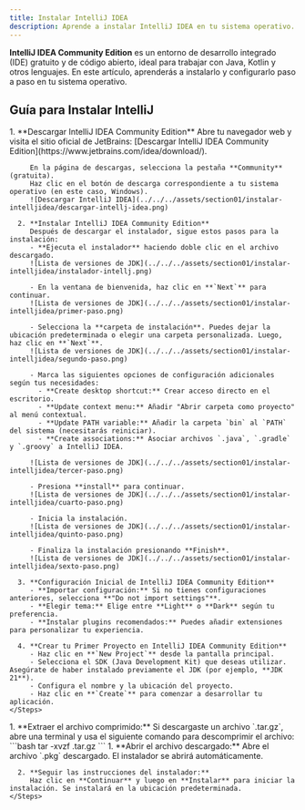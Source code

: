 ```yaml
---
title: Instalar IntelliJ IDEA
description: Aprende a instalar IntelliJ IDEA en tu sistema operativo.
---
```



**IntelliJ IDEA Community Edition** es un entorno de desarrollo integrado (IDE) gratuito y de código abierto, ideal para trabajar con Java, Kotlin y otros lenguajes. En este artículo, aprenderás a instalarlo y configurarlo paso a paso en tu sistema operativo.

## Guía para Instalar IntelliJ

<Tabs>
  <TabItem label="Windows">
    <Steps>
      1. **Descargar IntelliJ IDEA Community Edition**  
         Abre tu navegador web y visita el sitio oficial de JetBrains:  
         [Descargar IntelliJ IDEA Community Edition](https://www.jetbrains.com/idea/download/).  

         En la página de descargas, selecciona la pestaña **Community** (gratuita).  
         Haz clic en el botón de descarga correspondiente a tu sistema operativo (en este caso, Windows).  
         ![Descargar IntelliJ IDEA](../../../assets/section01/instalar-intelljidea/descargar-intellj-idea.png)

      2. **Instalar IntelliJ IDEA Community Edition**  
         Después de descargar el instalador, sigue estos pasos para la instalación:  
         - **Ejecuta el instalador** haciendo doble clic en el archivo descargado.  
         ![Lista de versiones de JDK](../../../assets/section01/instalar-intelljidea/instalador-intellj.png)

         - En la ventana de bienvenida, haz clic en **`Next`** para continuar.  
         ![Lista de versiones de JDK](../../../assets/section01/instalar-intelljidea/primer-paso.png)

         - Selecciona la **carpeta de instalación**. Puedes dejar la ubicación predeterminada o elegir una carpeta personalizada. Luego, haz clic en **`Next`**.  
         ![Lista de versiones de JDK](../../../assets/section01/instalar-intelljidea/segundo-paso.png)

         - Marca las siguientes opciones de configuración adicionales según tus necesidades:  
           - **Create desktop shortcut:** Crear acceso directo en el escritorio.  
           - **Update context menu:** Añadir "Abrir carpeta como proyecto" al menú contextual.  
           - **Update PATH variable:** Añadir la carpeta `bin` al `PATH` del sistema (necesitarás reiniciar).  
           - **Create associations:** Asociar archivos `.java`, `.gradle` y `.groovy` a IntelliJ IDEA.  

         ![Lista de versiones de JDK](../../../assets/section01/instalar-intelljidea/tercer-paso.png)

         - Presiona **install** para continuar.
         ![Lista de versiones de JDK](../../../assets/section01/instalar-intelljidea/cuarto-paso.png)

         - Inicia la instalación.
         ![Lista de versiones de JDK](../../../assets/section01/instalar-intelljidea/quinto-paso.png)

         - Finaliza la instalación presionando **Finish**.
         ![Lista de versiones de JDK](../../../assets/section01/instalar-intelljidea/sexto-paso.png)

      3. **Configuración Inicial de IntelliJ IDEA Community Edition**  
         - **Importar configuración:** Si no tienes configuraciones anteriores, selecciona **"Do not import settings"**.  
         - **Elegir tema:** Elige entre **Light** o **Dark** según tu preferencia.  
         - **Instalar plugins recomendados:** Puedes añadir extensiones para personalizar tu experiencia.

      4. **Crear tu Primer Proyecto en IntelliJ IDEA Community Edition**  
         - Haz clic en **`New Project`** desde la pantalla principal.  
         - Selecciona el SDK (Java Development Kit) que deseas utilizar. Asegúrate de haber instalado previamente el JDK (por ejemplo, **JDK 21**).  
         - Configura el nombre y la ubicación del proyecto.  
         - Haz clic en **`Create`** para comenzar a desarrollar tu aplicación.  
    </Steps>
  </TabItem>

  <TabItem label="Linux">
    <Steps>
      1. **Extraer el archivo comprimido:**  
         Si descargaste un archivo `.tar.gz`, abre una terminal y usa el siguiente comando para descomprimir el archivo:  
         ```bash
         tar -xvzf <nombre-del-archivo>.tar.gz
         ```
    </Steps>
  </TabItem>

  <TabItem label="macOS">
    <Steps>
      1. **Abrir el archivo descargado:**  
         Abre el archivo `.pkg` descargado. El instalador se abrirá automáticamente.

      2. **Seguir las instrucciones del instalador:**  
         Haz clic en **Continuar** y luego en **Instalar** para iniciar la instalación. Se instalará en la ubicación predeterminada.
    </Steps>
  </TabItem>
</Tabs>
